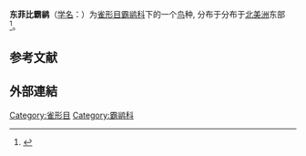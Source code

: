 {{Speciesbox
|image=Sayornis phoebe-perching.jpg
|status=LC
|status_system=IUCN3.1
|status_ref=<ref>{{cite iucn|url=https://www.iucnredlist.org/details/22699886/0|title=''Sayornis phoebe''|author=BirdLife International|author-link=BirdLife International}}</ref>
|taxon=Sayornis phoebe
|authority=([[w:John_Latham_(ornithologist)|Latham]], 1790)
}}
'''东菲比霸鹟'''（[[学名|学名]]：{{lang|la|''Sayornis phoebe''}}）为[[雀形目|雀形目]][[霸鹟科|霸鹟科]]下的一个[[鸟|鸟]]种, 分布于分布于[[北美洲|北美洲]]东部
<ref>{{cite journal
|last1=Weeks Jr.
|first1=H. P.
|editor1-last=Poole
|editor1-first=A. F.
|date=2020
|title=Eastern Phoebe (Sayornis phoebe)
|url=https://birdsoftheworld.org/bow/species/easpho/cur/introduction
|journal=Birds of the World, Cornell Lab of Ornithology
|doi=10.2173/bow.easpho.01
|access-date=Jan 7, 2021
|archive-date=2021-10-06
|archive-url=https://web.archive.org/web/20211006185208/https://birdsoftheworld.org/bow/species/easpho/cur/introduction
}}</ref>。

==参考文献==
{{Reflist}}
==外部連結==
{{Wikispecies}}
{{commons}}
{{Taxonbar|from=Q748192}}
[[Category:雀形目|Category:雀形目]]
[[Category:霸鹟科|Category:霸鹟科]]
{{鸟类小作品}}